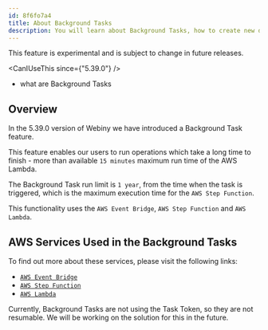 ```yaml
---
id: 8f6fo7a4
title: About Background Tasks
description: You will learn about Background Tasks, how to create new definitions, how to trigger them and how to handle the task run.
---
```



<Alert type="danger" title="Use with caution!">
  This feature is experimental and is subject to change in future releases.
</Alert>

<CanIUseThis since={"5.39.0"} />

<WhatYouWillLearn>

- what are Background Tasks

</WhatYouWillLearn>

## Overview

In the 5.39.0 version of Webiny we have introduced a Background Task feature.

This feature enables our users to run operations which take a long time to finish - more than available `15 minutes` maximum run time of the AWS Lambda.

The Background Task run limit is `1 year`, from the time when the task is triggered, which is the maximum execution time for the `AWS Step Function`.

This functionality uses the `AWS Event Bridge`, `AWS Step Function` and `AWS Lambda`.

## AWS Services Used in the Background Tasks
To find out more about these services, please visit the following links:
- [`AWS Event Bridge`](https://docs.aws.amazon.com/eventbridge/latest/userguide/eb-what-is.html)
- [`AWS Step Function`](https://docs.aws.amazon.com/step-functions/latest/dg/welcome.html)
- [`AWS Lambda`](https://docs.aws.amazon.com/lambda/latest/dg/welcome.html)


<Alert title="Resumable Background Tasks" type="warning">
  Currently, Background Tasks are not using the Task Token, so they are not resumable. We will be
  working on the solution for this in the future.
</Alert>
